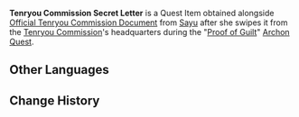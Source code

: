 {{Item Infobox
|id           = 101544
|image        = Book Letter.png
|type         = Quest Items
|description  = Obtained from [[Kujou Takayuki]]. The contents are a bit ambiguous, but it isn't difficult to see that some of it involves an exchange of intelligence with the [[Fatui]].
|source1      = [[Proof of Guilt]]
}}
'''Tenryou Commission Secret Letter''' is a Quest Item obtained alongside [[Official Tenryou Commission Document]] from [[Sayu]] after she swipes it from the [[Tenryou Commission]]'s headquarters during the "[[Proof of Guilt]]" [[Archon Quest]].

==Other Languages==
{{Other Languages
|default_hidden = 1
|en      = Tenryou Commission Secret Letter
|zhs     = 天领奉行的密信
|zhs_rm  = Tiānlǐngfèng-xíng de Mìxìn
|zht     = 天領奉行的密信
|zht_rm  = Tiānlǐngfèng-xíng de Mìxìn
|ja      = 天領奉行の密書
|ja_rm   = Tenryou Bugyou no Missho
|ko      = 텐료 봉행의 밀서
|ko_rm   = 
|es      = Carta secreta de la Comisión Tenryou
|fr      = Lettre secrète de la Commission administrative
|ru      = Секретное письмо комиссии Тэнрё
|th      = จดหมายลับของสำนัก Tenryou
|th_rm   = 
|vi      = Mật Thư Của Hiệp Hội Tenryou
|de      = Geheimer Brief der Tenryou-Verwaltung
|id      = Surat Rahasia Tenryou Commission
|pt      = Carta Secreta da Comissão Tenryou
}}

==Change History==
{{Change History|2.1}}